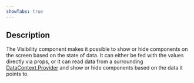 ```yaml
---
showTabs: true
---
```


## Description

The Visibility component makes it possible to show or hide components on the screen based on the state of data. It can either be fed with the values directly via props, or it can read data from a surrounding [DataContext.Provider](/uilib/extensions/deposit/DataContext/Provider) and show or hide components based on the data it points to.
